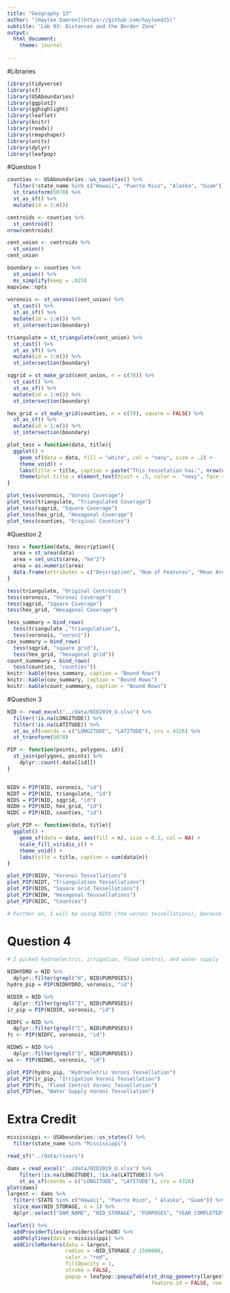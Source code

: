 ```yaml
---
title: "Geography 13"
author: "[Haylee Damron](https://github.com/hayleed25)"
subtitle: 'Lab 03: Distances and the Border Zone'
output:
  html_document:
    theme: journal
    
---
```

#Libraries
```r
library(tidyverse)
library(sf)
library(USAboundaries)
library(ggplot2)
library(gghighlight)
library(leaflet)
library(knitr)
library(readxl)
library(rmapshaper)
library(units)
library(dplyr)
library(leafpop)
```

#Question 1
```r
counties <- USAboundaries::us_counties() %>% 
  filter(!state_name %in% c("Hawaii", "Puerto Rico", "Alaska", "Guam")) %>% 
  st_transform(5070) %>% 
  st_as_sf() %>% 
  mutate(id = 1:n())

centroids <- counties %>% 
  st_centroid()
nrow(centroids)

cent_union <- centroids %>% 
  st_union()
cent_union

boundary <- counties %>% 
  st_union() %>% 
  ms_simplify(keep = .025)
mapview::npts
  
voronois <- st_voronoi(cent_union) %>% 
  st_cast() %>% 
  st_as_sf() %>% 
  mutate(id = 1:n()) %>% 
  st_intersection(boundary)

triangulate = st_triangulate(cent_union) %>% 
  st_cast() %>% 
  st_as_sf() %>% 
  mutate(id = 1:n()) %>% 
  st_intersection(boundary)

sqgrid = st_make_grid(cent_union, n = c(70)) %>% 
  st_cast() %>% 
  st_as_sf() %>% 
  mutate(id = 1:n()) %>% 
  st_intersection(boundary)

hex_grid = st_make_grid(counties, n = c(70), square = FALSE) %>% 
  st_as_sf() %>% 
  mutate(id = 1:n()) %>% 
  st_intersection(boundary)

plot_tess = function(data, title){
  ggplot() + 
    geom_sf(data = data, fill = "white", col = "navy", size = .2) +   
    theme_void() +
    labs(title = title, caption = paste("This tesselation has:", nrow(data), "tiles" )) +
    theme(plot.title = element_text(hjust = .5, color =  "navy", face = "bold"))
}

plot_tess(voronois, "Voroni Coverage")
plot_tess(triangulate, "Triangulated Coverage")
plot_tess(sqgrid, "Square Coverage")
plot_tess(hex_grid, "Hexagonal Coverage")
plot_tess(counties, "Original Counties")
```

#Question 2
```r
tess = function(data, description){
  area = st_area(data)
  area = set_units(area, "km^2")
  area = as.numeric(area)
  data.frame(attributes = c("Description", "Num of Features", "Mean Area Features", "Standard Deviation", "Tot Area"), values = c(description, mapview::npts(data), sd(area), mean(area), sum(area)))
}

tess(triangulate, "Original Centroids")
tess(voronois, "Voronoi Coverage")
tess(sqgrid, "Square Coverage")
tess(hex_grid, "Hexagonal Coverage")

tess_summary = bind_rows(
  tess(triangulate ,"triangulation"),
  tess(voronois, "voroni"))
cov_summary = bind_rows(
  tess(sqgrid, "square grid"),
  tess(hex_grid, "hexagonal grid"))
count_summmary = bind_rows(
  tess(counties, "counties"))
knitr::kable(tess_summary, caption = "Bound Rows")
knitr::kable(cov_summary, caption = "Bound Rows")
knitr::kable(count_summmary, caption = "Bound Rows")
```

#Question 3
```r
NID <- read_excel("../data/NID2019_U.xlsx") %>% 
  filter(!is.na(LONGITUDE)) %>% 
  filter(!is.na(LATITUDE)) %>% 
  st_as_sf(coords = c("LONGITUDE", "LATITUDE"), crs = 4326) %>% 
  st_transform(5070)

PIP <- function(points, polygons, id){
  st_join(polygons, points) %>% 
    dplyr::count(.data[[id]])
}


NIDV = PIP(NID, voronois, "id")
NIDT = PIP(NID, triangulate, "id")
NIDS = PIP(NID, sqgrid, "id")
NIDH = PIP(NID, hex_grid, "id")
NIDC = PIP(NID, counties, "id")

plot_PIP <- function(data, title){
  ggplot() +
    geom_sf(data = data, aes(fill = n), size = 0.2, col = NA) +
    scale_fill_viridis_c() +
    theme_void() +
    labs(title = title, caption = sum(data$n))
}

plot_PIP(NIDV, "Voronoi Tessellations")
plot_PIP(NIDT, "Triangulation Tessellations")
plot_PIP(NIDS, "Square Grid Tessellations")
plot_PIP(NIDH, "Hexagonal Tesssellations")
plot_PIP(NIDC, "Counties")

# Further on, I will be using NIDV (the voroni tessellations), because I like the shape of them
```

# Question 4
```r
# I picked hydroelectric, irrigation, flood control, and water supply

NIDHYDRO = NID %>% 
  dplyr::filter(grepl("H", NID$PURPOSES))
hydro_pip = PIP(NIDHYDRO, voronois, "id")

NIDIR = NID %>% 
  dplyr::filter(grepl("I", NID$PURPOSES))
ir_pip = PIP(NIDIR, voronois, "id")

NIDFC = NID %>% 
  dplyr::filter(grepl("C", NID$PURPOSES))
fc <- PIP(NIDFC, voronois, "id")

NIDWS = NID %>% 
  dplyr::filter(grepl("S", NID$PURPOSES))
ws <- PIP(NIDWS, voronois, "id")

plot_PIP(hydro_pip, "Hydroeletric Voroni Tessellation")
plot_PIP(ir_pip, "Irrigation Voroni Tessellation")
plot_PIP(fc, "Flood Control Voroni Tessellation")
plot_PIP(ws, "Water Supply Voroni Tessellation")
```
# Extra Credit
```r
mississippi <- USAboundaries::us_states() %>% 
  filter(state_name %in% "Mississippi")

read_sf("../data/rivers")

dams = read_excel("../data/NID2019_U.xlsx") %>% 
    filter(!is.na(LONGITUDE), !is.na(LATITUDE)) %>% 
    st_as_sf(coords = c("LONGITUDE", "LATITUDE"), crs = 4326)
plot(dams)
largest <- dams %>% 
  filter(!STATE %in% c("Hawaii", "Puerto Rico", " Alaska", "Guam")) %>% 
  slice_max(NID_STORAGE, n = 1) %>% 
  dplyr::select("DAM_NAME", "NID_STORAGE", "PURPOSES", "YEAR_COMPLETED")

leaflet() %>% 
  addProviderTiles(providers$CartoDB) %>% 
  addPolylines(data = mississippi) %>% 
  addCircleMarkers(data = largest,
                   radius = ~NID_STORAGE / 1500000,
                   color = "red",
                   fillOpacity = 1, 
                   stroke = FALSE, 
                   popup = leafpop::popupTable(st_drop_geometry(largest[1:4]),
                                               feature.id = FALSE, row.numbers = FALSE))

```


